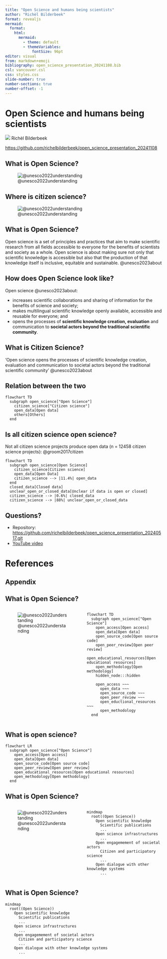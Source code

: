 ```yaml
---
title: "Open Science and humans being scientists"
author: "Richèl Bilderbeek"
format: revealjs
mermaid:
  format:
    html:
      mermaid:
        - theme: default
        - themeVariables:
            fontSize: 96pt
editor: visual
from: markdown+emoji
bibliography: open_science_presentation_20241108.bib
csl: vancouver.csl
css: styles.css
slide-number: true
number-sections: true
number-offset: -1
---
```


# Open Science and humans being scientists

![](CC0.png) Richèl Bilderbeek

<https://github.com/richelbilderbeek/open_science_presentation_20241108>

## What is Open Science?

![@unesco2022understanding](unesco2022understanding.png)

## Where is citizen science?

![@unesco2022understanding](unesco2022understanding_zoom.png)

## What is Open Science?

Open science is a set of principles and practices that aim to make scientific research from all fields accessible to everyone for the benefits of scientists and society as a whole. Open science is about making sure not only that scientific knowledge is accessible but also that the production of that knowledge itself is inclusive, equitable and sustainable. @unesco2023about

## How does Open Science look like?

Open science @unesco2023about:

- increases scientific collaborations and sharing of information for the benefits of science and society;
- makes multilingual scientific knowledge openly available, accessible and reusable for everyone; and
- opens the processes of **scientific knowledge creation, evaluation** and communication to **societal actors beyond the traditional scientific community**.
    
## What is Citizen Science?

'Open science opens the processes of scientific knowledge creation, evaluation and
communication to societal actors beyond the traditional scientific
community' @unesco2023about

## Relation between the two

```mermaid
flowchart TD
  subgraph open_science["Open Science"]
    citizen_science["Citizen science"]
    open_data[Open data]
    others[Others]
  end
```


## Is all citizen science open science?

Not all citizen science projects produce open data (n = 12458 citizen science projects): @groom2017citizen

```mermaid
flowchart TD
  subgraph open_science[Open Science]
    citizen_science[Citizen science]
    open_data[Open Data]
    citizen_science --> |11.4%| open_data
  end
  closed_data[Closed data]
  unclear_open_or_closed_data[Unclear if data is open or closed]
  citizen_science --> |0.6%| closed_data
  citizen_science --> |88%| unclear_open_or_closed_data
```

<!-- 11.4%, 1415  of 12458| open_data -->
<!-- 0.6%, 72 of 12458| closed_data -->
<!-- 88%, 10971 of 12458| unclear_open_or_closed_data -->

## Questions?

-   Repository: <https://github.com/richelbilderbeek/open_science_presentation_20240517.git>
-   [YouTube video](https://youtu.be/EeuxtCcWNRQ?si=2GI541lsLL7Xb5_0)

# References {#references}

## Appendix

## What is Open Science?


:::: {.columns}

::: {.column width="50%"}
![@unesco2022understanding](unesco2022understanding.png)
:::

::: {.column width="50%"}
```mermaid
flowchart TD
  subgraph open_science["Open Science"]
    open_access[Open access]
    open_data[Open data]
    open_source_code[Open source code]
    open_peer_review[Open peer review]
    open_educational_resources[Open educational resources]
    open_methodology[Open methodology]
    hidden_node:::hidden

    open_access ~~~ 
      open_data ~~~ 
      open_source_code ~~~ 
      open_peer_review ~~~ 
      open_eductional_resources ~~~ 
      open_methodology
  end
```
:::

::::

## What is open science?

```mermaid
flowchart LR
  subgraph open_science["Open Science"]
    open_access[Open access]
    open_data[Open data]
    open_source_code[Open source code]
    open_peer_review[Open peer review]
    open_educational_resources[Open educational resources]
    open_methodology[Open methodology]
  end
```


## What is Open Science?


:::: {.columns}

::: {.column width="50%"}
![@unesco2022understanding](unesco2022understanding.png)
:::

::: {.column width="50%"}
```mermaid
mindmap
  root((Open Science))
    Open scientific knowledge
      Scientific publications
      ...
    Open science infrastructures
      ...
    Open engagemement of societal actors
      Citizen and participatory science
      ...
    Open dialogue with other knowledge systems
      ...
```
:::

::::


## What is Open Science?

```mermaid
mindmap
  root((Open Science))
    Open scientific knowledge
      Scientific publications
      ...
    Open science infrastructures
      ...
    Open engagemement of societal actors
      Citizen and participatory science
      ...
    Open dialogue with other knowledge systems
      ...
```
